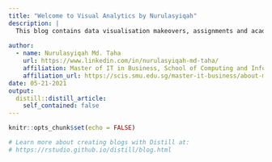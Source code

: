 ```yaml
---
title: "Welcome to Visual Analytics by Nurulasyiqah"
description: |
  This blog contains data visualisation makeovers, assignments and academic projects related to data analytics and visual analytics.
  
author:
  - name: Nurulasyiqah Md. Taha 
    url: https://www.linkedin.com/in/nurulasyiqah-md-taha/
    affiliation: Master of IT in Business, School of Computing and Information Systems, Singapore Management University
    affiliation_url: https://scis.smu.edu.sg/master-it-business/about-mitb-main
date: 05-21-2021
output:
  distill::distill_article:
    self_contained: false
---
```


```r
knitr::opts_chunk$set(echo = FALSE)

# Learn more about creating blogs with Distill at:
# https://rstudio.github.io/distill/blog.html

```



